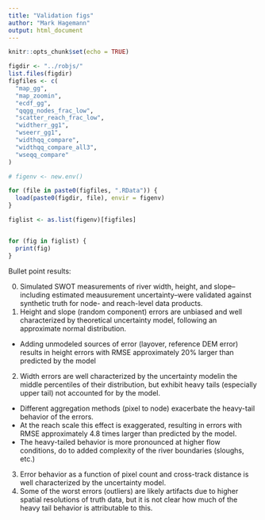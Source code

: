 ```yaml
---
title: "Validation figs"
author: "Mark Hagemann"
output: html_document
---
```


```r
knitr::opts_chunk$set(echo = TRUE)
```

```r
figdir <- "../robjs/"
list.files(figdir)
figfiles <- c(
  "map_gg",
  "map_zoomin",
  "ecdf_gg",
  "qqgg_nodes_frac_low",
  "scatter_reach_frac_low", 
  "widtherr_gg1", 
  "wseerr_gg1",
  "widthqq_compare",
  "widthqq_compare_all3",
  "wseqq_compare"
)

# figenv <- new.env()

for (file in paste0(figfiles, ".RData")) {
  load(paste0(figdir, file), envir = figenv)
}

figlist <- as.list(figenv)[figfiles]


for (fig in figlist) {
  print(fig)
}

```


Bullet point results:

0. Simulated SWOT measurements of river width, height, and slope--including estimated meausurement uncertainty--were validated against synthetic truth for node- and reach-level data products. 
1. Height and slope (random component) errors are unbiased and well characterized by theoretical uncertainty model, following an approximate normal distribution. 
  - Adding unmodeled sources of error (layover, reference DEM error) results in height errors with RMSE approximately 20% larger than predicted by the model
2. Width errors are well characterized by the uncertainty modelin the middle percentiles of their distribution, but exhibit heavy tails (especially upper tail) not accounted for by the model.
  - Different aggregation methods (pixel to node) exacerbate the heavy-tail behavior of the errors. 
  - At the reach scale this effect is exaggerated, resulting in errors with RMSE approximately 4.8 times larger than predicted by the model. 
  - The heavy-tailed behavior is more pronounced at higher flow conditions, do to added complexity of the river boundaries (sloughs, etc.)
3. Error behavior as a function of pixel count and cross-track distance is well characterized by the uncertainty model.
4. Some of the worst errors (outliers) are likely artifacts due to higher spatial resolutions of truth data, but it is not clear how much of the heavy tail behavior is attributable to this. 











